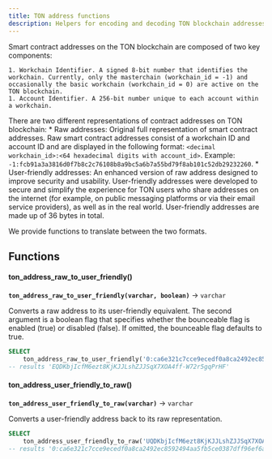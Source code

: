 ```yaml
---
title: TON address functions
description: Helpers for encoding and decoding TON blockchain addresses.
---
```


Smart contract addresses on the TON blockchain are composed of two key components:

    1. Workchain Identifier. A signed 8-bit number that identifies the workchain. Currently, only the masterchain (workchain_id = -1) and occasionally the basic workchain (workchain_id = 0) are active on the TON blockchain.
    1. Account Identifier. A 256-bit number unique to each account within a workchain.

There are two different representations of contract addresses on TON blockchain:
    * Raw addresses: Original full representation of smart contract addresses. Raw smart contract addresses consist of a workchain ID and account ID and are displayed in the following format: `<decimal workchain_id>:<64 hexadecimal digits with account_id>`. Example: `-1:fcb91a3a3816d0f7b8c2c76108b8a9bc5a6b7a55bd79f8ab101c52db29232260`.
    * User-friendly addresses: An enhanced version of raw address designed to improve security and usability. User-friendly addresses were developed to secure and simplify the experience for TON users who share addresses on the internet (for example, on public messaging platforms or via their email service providers), as well as in the real world. User-friendly addresses are made up of 36 bytes in total.

We provide functions to translate between the two formats.

## Functions
#### ton_address_raw_to_user_friendly()
**`ton_address_raw_to_user_friendly(varchar, boolean)`** → `varchar`

Converts a raw address to its user-friendly equivalent. The second argument is a boolean flag that specifies whether the bounceable flag is enabled (true) or disabled (false). If omitted, the bounceable flag defaults to true.
```sql
SELECT 
    ton_address_raw_to_user_friendly('0:ca6e321c7cce9ecedf0a8ca2492ec8592494aa5fb5ce0387dff96ef6af982a3e', true)
-- results 'EQDKbjIcfM6ezt8KjKJJLshZJJSqX7XOA4ff-W72r5gqPrHF'
```

#### ton_address_user_friendly_to_raw()
**`ton_address_user_friendly_to_raw(varchar)`** → `varchar`

Converts a user-friendly address back to its raw representation.
```sql
SELECT 
    ton_address_user_friendly_to_raw('UQDKbjIcfM6ezt8KjKJJLshZJJSqX7XOA4ff-W72r5gqPuwA')
-- results '0:ca6e321c7cce9ecedf0a8ca2492ec8592494aa5fb5ce0387dff96ef6af982a3e'
```
